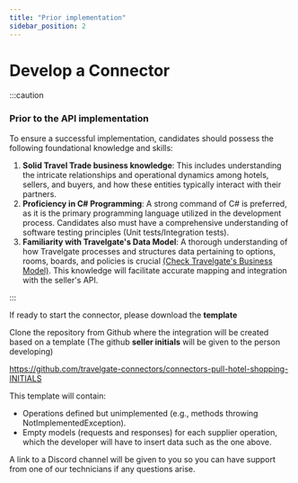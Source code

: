 ```yaml
---
title: "Prior implementation"
sidebar_position: 2
---
```


# Develop a Connector

:::caution
### **Prior to the API implementation**

To ensure a successful implementation, candidates should possess the following foundational knowledge and skills:

1. **Solid Travel Trade business knowledge**: This includes understanding the intricate relationships and operational dynamics among hotels, sellers, and buyers, and how these entities typically interact with their partners.
2. **Proficiency in C# Programming**: A strong command of C# is preferred, as it is the primary programming language utilized in the development process. Candidates also must have a comprehensive understanding of software testing principles (Unit tests/Integration tests).
3. **Familiarity with Travelgate's Data Model**: A thorough understanding of how Travelgate processes and structures data pertaining to options, rooms, boards, and policies is crucial [(Check Travelgate's Business Model)](../Shopping_Workflow/#travelgates-business-model). This knowledge will facilitate accurate mapping and integration with the seller's API.

:::

If ready to start the connector, please download the **template**

Clone the repository from Github where the integration will be created based on a template (The github **seller initials** will be given to the person developing)

https://github.com/travelgate-connectors/connectors-pull-hotel-shopping-INITIALS

This template will contain:

- Operations defined but unimplemented (e.g., methods throwing NotImplementedException).
- Empty models (requests and responses) for each supplier operation, which the developer will have to insert data such as the one above.

A link to a Discord channel will be given to you so you can have support from one of our technicians if any questions arise.


